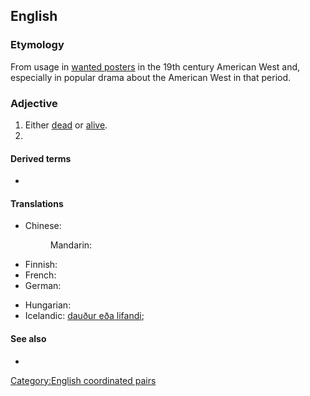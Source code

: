 ==English==

===Etymology===
From usage in [[wanted poster]]s in the 19th century American West and, especially in popular drama about the American West in that period.

===Adjective===
{{en-adj|-}}

# Either [[dead]] or [[alive]].
# {{non-gloss definition|Used to indicate someone is being sought for some kind of punishment or reprimand, and that (s)he may be killed in the process of finding, as if this was reasonable punishment}}

====Derived terms====
* {{l|en|wanted dead or alive}}

====Translations====
{{trans-top|wanted poster term}}
* Chinese:
*: Mandarin: {{t|cmn|活要见人死要见尸|tr=huó yào jiàn rén sǐ yào jiàn shī }}
* Finnish: {{t|fi|elävänä|alt=elävänä tai kuolleena}}
* French: {{t|fr|mort ou vif}}
* German: {{t|de|tot oder lebendig}}
{{trans-mid}}
* Hungarian: {{t|hu|élve vagy halva}}
* Icelandic: [[dauður eða lifandi]]; {{t|is|lífs eða liðinn|m}}
{{trans-bottom}}

====See also====
* {{pedia|dab=Dead or Alive}}

[[Category:English coordinated pairs]]